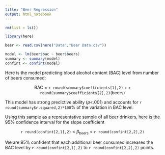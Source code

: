 ---
title: "Beer Regression"
output: html_notebook
---

``` {r set up, include=FALSE}

rm(list = ls())

library(here)

beer <- read.csv(here("Data","Beer Data.csv"))

```

``` {r model, echo = FALSE}

model <- lm(beer$bac ~ beer$beers)
summary <- summary(model)
confint <- confint(model)

```

Here is the model predicting blood alcohol content (BAC) level from number of beers consumed:

<center>

BAC = `r round(summary$coefficients[1],2)` + `r round(summary$coefficients[2],2)`(beers)

</center>

This model has strong predictive ability (*p*<.001) and accounts for `r round(summary$r.squared,2)*100`% of the variation in BAC level.

Using this sample as a representative sample of all beer drinkers, here is the 95% confidence interval for the slope coefficient

<center>

`r round(confint[2,1],2)` < $\beta$~beers~ < `r round(confint[2,2],2)`

</center>

We are 95% confident that each additional beer consumed increases the BAC level by `r round(confint[2,1],2)` to `r round(confint[2,2],2)` points.